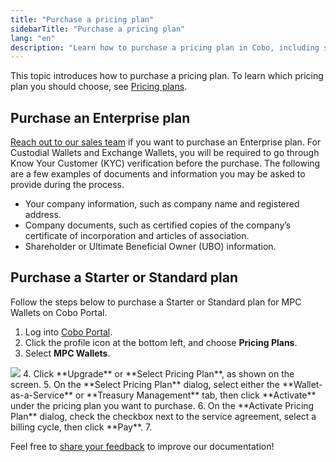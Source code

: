 ```yaml
---
title: "Purchase a pricing plan"
sidebarTitle: "Purchase a pricing plan"
lang: "en"
description: "Learn how to purchase a pricing plan in Cobo, including steps for Enterprise plans and KYC verification requirements."
---
```



This topic introduces how to purchase a pricing plan. To learn which pricing plan you should choose, see [Pricing plans](/en/portal/bills-and-payments/introduction#pricing-plans).

## Purchase an Enterprise plan

[Reach out to our sales team](https://www.cobo.com/book-demo/?utm_source=product-manual&utm_medium=product&utm_campaign=pricing-plan-intro&utm_content=enterprise-contact-sales) if you want to purchase an Enterprise plan. For Custodial Wallets and Exchange Wallets, you will be required to go through Know Your Customer (KYC) verification before the purchase. The following are a few examples of documents and information you may be asked to provide during the process.

- Your company information, such as company name and registered address.
- Company documents, such as certified copies of the company’s certificate of incorporation and articles of association.
- Shareholder or Ultimate Beneficial Owner (UBO) information.

## Purchase a Starter or Standard plan

Follow the steps below to purchase a Starter or Standard plan for MPC Wallets on Cobo Portal. 

1. Log into [Cobo Portal](https://portal.cobo.com/login).
2. Click the profile icon at the bottom left, and choose **Pricing Plans**. 
3. Select **MPC Wallets**.
<img src="/en/images/bills-and-payments/purchase-plan.png" className="screenshot_full_screen"/>
4. Click **Upgrade** or **Select Pricing Plan**, as shown on the screen.
5. On the **Select Pricing Plan** dialog, select either the **Wallet-as-a-Service** or **Treasury Management** tab, then click **Activate** under the pricing plan you want to purchase.
6. On the **Activate Pricing Plan** dialog, check the checkbox next to the service agreement, select a billing cycle, then click **Pay**.
7. <PaymentMethods />
    
<Tip>Feel free to [share your feedback](https://forms.zohopublic.com/cobo/form/DocumentFeedbackForm/formperma/QvLOhxJv1_JMsJ-1dleZ8Itb_7rzN-LtgvsDdxosoVI?referrername=manuals) to improve our documentation!</Tip>
